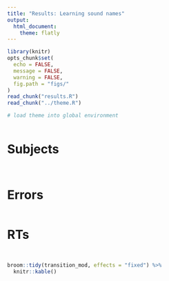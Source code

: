 ```yaml
---
title: "Results: Learning sound names"
output:
  html_document:
    theme: flatly
---
```


```r
library(knitr)
opts_chunk$set(
  echo = FALSE,
  message = FALSE,
  warning = FALSE,
  fig.path = "figs/"
)
read_chunk("results.R")
read_chunk("../theme.R")
```

```r
# load theme into global environment
```

```r
```

# Subjects

```r
```

```r
```

# Errors

```r
```

# RTs

```r
```

```r
```

```r
broom::tidy(transition_mod, effects = "fixed") %>%
  knitr::kable()
```

```r
```
